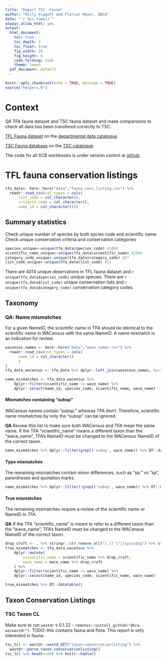 ```yaml
---
title: "Report TSC: Fauna"
author: "Milly Piggott and Florian Mayer, DBCA"
date: "`r Sys.time()`"
always_allow_html: yes
output:
  html_document:
    toc: true
    toc_depth: 3
    toc_float: true
    fig_width: 10
    fig_height: 6
    code_folding: hide
    theme: lumen
  pdf_document: default
---
```


```r
knitr::opts_chunk$set(echo = TRUE, message = TRUE)
source("helpers.R")
```

# Context
QA TFA fauna dataset and TSC fauna dataset and make comparisons to check all data has been transfered correctly to TSC.

[TFL Fauna dataset](https://data.dpaw.wa.gov.au/dataset/threatened-and-priority-fauna-database) 
on the [departmental data catalogue](https://data.dpaw.wa.gov.au/).

[TSC Fauna database](https://tsc.dbca.wa.gov.au/species/?paraphyletic_groups=20&is_terminal_taxon=true) 
on the [TSC catalogue](https://tsc.dbca.wa.gov.au/).

The code for all SCB workbooks is under version control at [github](https://github.com/dbca-wa/scarab-scripts).

# TFL fauna conservation listings

```r
tfa_data<- here::here("data","fauna_cons_listing.csv") %>%
  readr::read_csv(col_types = cols(
      list_code = col_character(),
      criteria_code = col_character(),
      name_id = col_character()))
```

## Summary statistics

Check unique number of species by both spcies code and scientific name. Check unique conservation criteria and conservation categories
```r
species_unique<-unique(tfa_data$species_code) #1004
scientific_name_unique<-unique(tfa_data$scientific_name) #1004
category_code_unique<-unique(tfa_data$category_code) #27
list_code_unique<-unique(tfa_data$list_code) #11
```

There are 4014 unique observations in TFL fauna dataset and 
`r unique(tfa_data$species_code)` unique species. 
There are `r unique(tfa_data$list_code)` unique conservation lists and 
`r unique(tfa_data$category_code)` conservation category codes.

## Taxonomy

### QA: Name mismatches
For a given NameID, the scientific name in TFA should be identical to 
the scientific name in WACensus with the same NameID. 
A name mismatch is an indication for review.

```r
wacensus_names <- here::here("data","wace_names.csv") %>%
  readr::read_csv(col_types = cols(
      name_id = col_character()
      )
)
tfa_data_wacensus <- tfa_data %>% dplyr::left_join(wacensus_names, by="name_id")
```

```r
name_mismatches <- tfa_data_wacensus %>% 
    dplyr::filter(scientific_name != wace_name) %>% 
    dplyr::select(name_id, species_code, scientific_name, wace_name)
```

#### Mismatches containing "subsp"
WACensus names contain "subsp." whereas TFA don't. 
Therefore, scientific name mismatches by only the "subsp" can be ignored.

**QA** Review this list to make sure both WACensus and TFA mean the same name.
If the TFA "scientific_name" means a different taxon than the "wace_name", TFA's
NameID must be changed to the WACensus NameID of the correct taxon.

```r
name_mismatches %>% dplyr::filter(grepl('subsp', wace_name)) %>% DT::datatable()
```

#### Typo mismatches
The remaining mismatches contain minor differences, such as "sp." vs "sp", parentheses and quotation marks.

```r
name_mismatches %>% dplyr::filter(!grepl('subsp', wace_name)) %>% DT::datatable()
```

#### True mismatches
The remaining mismatches require a review of the scientific name or NameID in TFA.

**QA** If the TFA "scientific_name" is meant to refer to a different taxon than the "wace_name", 
TFA's NameID must be changed to the WACensus NameID of the correct taxon.

```r
drop_cruft <- . %>% stringr::str_remove_all("[.()'\"]|sp|subsp") %>% stringr::str_replace_all("  ", " ")
true_mismatches <- tfa_data_wacensus %>% 
    dplyr::mutate(
        scientific_name = scientific_name %>% drop_cruft,
        wace_name = wace_name %>% drop_cruft
    ) %>% 
    dplyr::filter(scientific_name != wace_name) %>% 
    dplyr::select(name_id, species_code, scientific_name, wace_name)

true_mismatches %>% DT::datatable()
```

## Taxon Conservation Listings

### TSC Taxon CL

Make sure to run `wastdr` v 0.1.22 - `remotes::install_github("dbca-wa/wastdr")`.
TODO: this contains fauna and flora. This report is only interested in fauna.

```r
tsc_tcl <- wastdr::wastd_GET("taxon-conservationlisting") %>% 
  wastdr::parse_taxon_conservationlisting()
tsc_tcl %>% head(n=20) %>% knitr::kable()
```
